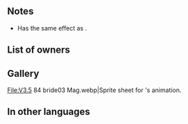 {{Weapon Infobox
|tagid=SID_祝杯のボトル
|weaponType=Blue Tome
|might=8
|range=2
|effect=If unit initiates combat, grants Atk/Spd+4 during combat.
|cost=200
|exclusive=0
|statModifiers=0,8,0,0,0
|next=Vessel of Cheer+
|promotionRarity=5
|promotionTier=1
|required=Ellight;Elthunder
|properties=
}}
==Notes==
* Has the same effect as {{St|Swift Sparrow 2}}.
{{IfUnitInitiates}}
{{Combat boosts}}
==List of owners==
{{Skill Hero List}}
==Gallery==
<gallery>
File:V3.5 84 bride03 Mag.webp|Sprite sheet for {{PAGENAME}}'s animation.
</gallery>
==In other languages==
{{OtherLanguages
|japanese=祝杯のボトル
|german=Festtagsflasche
|spanishEU=Botella festiva
|spanishLA=Botella festiva
|french=Bouteille festive
|italian=Brindisi sapiente
|chineseTW=慶典玻璃瓶
|portuguese=Tim-tim
}}
{{Weapons Navbox}}